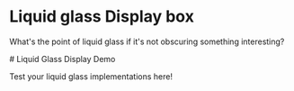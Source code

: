 
# Liquid glass Display box

What's the point of liquid glass if it's not obscuring something interesting?

<LiquidGlassDisplay>
  <div style={{ position: 'relative', zIndex: 1, textAlign: 'center', paddingTop: 120 }}>
  # Liquid Glass Display Demo
  
  Test your liquid glass implementations here!
  </div>
</LiquidGlassDisplay>


